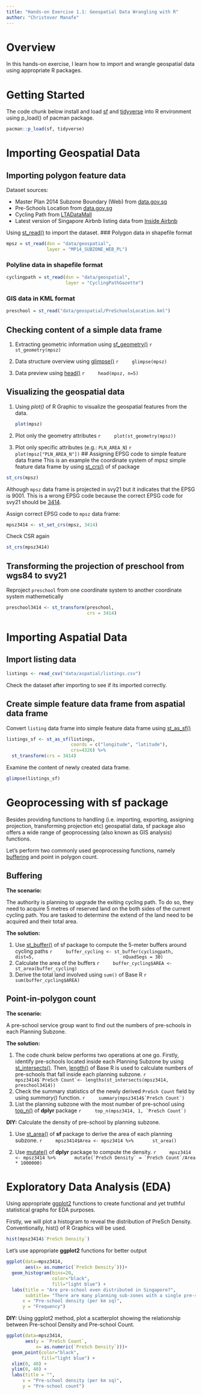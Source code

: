 ```yaml
---
title: "Hands-on Exercise 1.1: Geospatial Data Wrangling with R"
author: "Christover Manafe"
---
```


# Overview

In this hands-on exercise, I learn how to import and wrangle geospatial data using appropriate R packages.

# Getting Started

The code chunk below install and load [sf](https://r-spatial.github.io/sf/) and [tidyverse](https://www.tidyverse.org/) into R environment using p_load() of pacman package.

```r
pacman::p_load(sf, tidyverse)
```

# Importing Geospatial Data

## Importing polygon feature data

Dataset sources:

-   Master Plan 2014 Subzone Boundary (Web) from [data.gov.sg](https://data.gov.sg/)
-   Pre-Schools Location from [data.gov.sg](https://data.gov.sg/)
-   Cycling Path from [LTADataMall](https://datamall.lta.gov.sg/content/datamall/en/search_datasets.html?searchText=Cycling%20Path)
-   Latest version of Singapore Airbnb listing data from [Inside Airbnb](https://insideairbnb.com/get-the-data/)

Using [st_read()](https://r-spatial.github.io/sf/reference/st_read.html) to import the dataset. \### Polygon data in shapefile format

```r
mpsz = st_read(dsn = "data/geospatial",
               layer = "MP14_SUBZONE_WEB_PL")
```

### Polyline data in shapefile format

```r
cyclingpath = st_read(dsn = "data/geospatial",
                      layer = "CyclingPathGazette")
```

### GIS data in KML format

```r
preschool = st_read("data/geospatial/PreSchoolsLocation.kml")
```

## Checking content of a simple data frame

1.  Extracting geometric information using [sf_geometry()](https://r-spatial.github.io/sf/reference/st_geometry.html)
    ```r
    st_geometry(mpsz)
    ```

2.  Data structure overview using [glimpse()](https://dplyr.tidyverse.org/reference/glimpse.html)
    ```r
    glimpse(mpsz)
    ```

3.  Data preview using [head()](https://www.rdocumentation.org/packages/utils/versions/3.6.2/topics/head)
    ```r
    head(mpsz, n=5)
    ```

## Visualizing the geospatial data

1.  Using *plot()* of R Graphic to visualize the geospatial features from the data.

    ```r
    plot(mpsz)
    ```

2.  Plot only the geometry attributes
    ```r
    plot(st_geometry(mpsz))
    ```
3.  Plot only specific attributes (e.g.: `PLN_AREA_N`)
    ```r
    plot(mpsz["PLN_AREA_N"])
    ```
## Assigning EPSG code to simple feature data frame
This is an example the coordinate system of mpsz simple feature data frame by using [st_crs()](https://r-spatial.github.io/sf/reference/st_crs.html) of sf package
```r
st_crs(mpsz)
```

Although `mpsz` data frame is projected in svy21 but it indicates that the EPSG is 9001. This is a wrong EPSG code because the correct EPSG code for svy21 should be [3414](https://epsg.io/3414).

Assign correct EPSG code to `mpsz` data frame:
```r
mpsz3414 <- st_set_crs(mpsz, 3414)
```

Check CSR again
```r
st_crs(mpsz3414)
```

## Transforming the projection of preschool from wgs84 to svy21
Reproject `preschool` from one coordinate system to another coordinate system mathemetically
```r
preschool3414 <- st_transform(preschool,
                              crs = 3414)
```

# Importing Aspatial Data
## Import listing data
```r
listings <- read_csv("data/aspatial/listings.csv")
```
Check the dataset after importing to see if its imported correctly.

## Create simple feature data frame from aspatial data frame
Convert `listing` data frame into simple feature data frame using [st_as_sf()](https://r-spatial.github.io/sf/reference/st_as_sf.html)
```r
listings_sf <- st_as_sf(listings,
                        coords = c("longitude", "latitude"),
                        crs=4326) %>%
  st_transform(crs = 3414)
```

Examine the content of newly created data frame.
```r
glimpse(listings_sf)
```

# Geoprocessing with sf package
Besides providing functions to handling (i.e. importing, exporting, assigning projection, transforming projection etc) geospatial data, sf package also offers a wide range of geoprocessing (also known as GIS analysis) functions.

Let's perform two commonly used geoprocessing functions, namely [buffering](https://www.geographyrealm.com/buffers-in-gis/) and point in polygon count.

## Buffering
**The scenario:**

The authority is planning to upgrade the exiting cycling path. To do so, they need to acquire 5 metres of reserved land on the both sides of the current cycling path. You are tasked to determine the extend of the land need to be acquired and their total area.

**The solution:**

1.  Use [st_buffer()](https://r-spatial.github.io/sf/reference/geos_unary.html) of sf package to compute the 5-meter buffers around cycling paths
    ```r
    buffer_cycling <- st_buffer(cyclingpath,
                                dist=5,
                                nQuadSegs = 30)
    ```
2.  Calculate the area of the buffers
    ```r
    buffer_cycling$AREA <- st_area(buffer_cycling)
    ```
3.  Derive the total land involved using `sum()` of Base R
    ```r
    sum(buffer_cycling$AREA)
    ```

## Point-in-polygon count
**The scenario:**

A pre-school service group want to find out the numbers of pre-schools in each Planning Subzone.

**The solution:**

1.  The code chunk below performs two operations at one go. Firstly, identify pre-schools located inside each Planning Subzone by using [st_intersects()](https://r-spatial.github.io/sf/reference/geos_binary_pred.html). Then, [length()](https://www.rdocumentation.org/packages/base/versions/3.6.2/topics/length) of Base R is used to calculate numbers of pre-schools that fall inside each planning subzone.
    ```r
    mpsz3414$`PreSch Count`<- lengths(st_intersects(mpsz3414, preschool3414))
    ```
2.  Check the summary statistics of the newly derived `PreSch Count` field by using *summary()* function.
    ```r
    summary(mpsz3414$`PreSch Count`)
    ```
3.  List the planning subzone with the most number of pre-school using [top_n()](https://dplyr.tidyverse.org/reference/top_n.html) of **dplyr** package
    ```r
    top_n(mpsz3414, 1, `PreSch Count`)
    ```

:::{.callout-note}
**DIY:** Calculate the density of pre-school by planning subzone.

1.  Use [st_area()](https://r-spatial.github.io/sf/reference/geos_measures.html) of **sf** package to derive the area of each planning subzone.
    ```r
    mpsz3414$Area <- mpsz3414 %>%
      st_area()
    ```

2.  Use [mutate()](https://dplyr.tidyverse.org/reference/mutate.html) of **dplyr** package to compute the density.
    ```r
    mpsz3414 <- mpsz3414 %>%
      mutate(`PreSch Density` = `PreSch Count`/Area * 1000000)
    ```
:::

# Exploratory Data Analysis (EDA)
Using appropriate [ggplot2](https://ggplot2.tidyverse.org/) functions to create functional and yet truthful statistical graphs for EDA purposes.

Firstly, we will plot a histogram to reveal the distribution of PreSch Density. Conventionally, hist() of R Graphics will be used.
```r
hist(mpsz3414$`PreSch Density`)
```

Let's use appropriate **ggplot2** functions for better output
```r
ggplot(data=mpsz3414, 
       aes(x= as.numeric(`PreSch Density`)))+
  geom_histogram(bins=20, 
                 color="black", 
                 fill="light blue") +
  labs(title = "Are pre-school even distributed in Singapore?",
       subtitle= "There are many planning sub-zones with a single pre-school, on the other hand, \nthere are two planning sub-zones with at least 20 pre-schools",
      x = "Pre-school density (per km sq)",
      y = "Frequency")
```


:::{.callout-note}
**DIY:** Using ggplot2 method, plot a scatterplot showing the relationship between Pre-school Density and Pre-school Count.
```r
ggplot(data=mpsz3414, 
       aes(y = `PreSch Count`, 
           x= as.numeric(`PreSch Density`)))+
  geom_point(color="black", 
             fill="light blue") +
  xlim(0, 40) +
  ylim(0, 40) +
  labs(title = "",
      x = "Pre-school density (per km sq)",
      y = "Pre-school count")
```
:::







